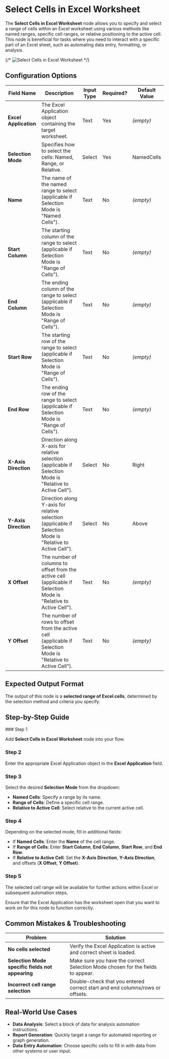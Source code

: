
# Select Cells in Excel Worksheet

The **Select Cells in Excel Worksheet** node allows you to specify and select a range of cells within an Excel worksheet using various methods like named ranges, specific cell ranges, or relative positioning to the active cell. This node is beneficial for tasks where you need to interact with a specific part of an Excel sheet, such as automating data entry, formatting, or analysis.

{/* ![Select Cells in Excel Worksheet](./select-cells-excel-worksheet.png) */}

## Configuration Options

| Field Name            | Description                                                                                                       | Input Type | Required? | Default Value |
| --------------------- | ----------------------------------------------------------------------------------------------------------------- | ---------- | --------- | ------------- |
| **Excel Application** | The Excel Application object containing the target worksheet.                                                     | Text       | Yes       | _(empty)_     |
| **Selection Mode**    | Specifies how to select the cells: Named, Range, or Relative.                                                     | Select     | Yes       | NamedCells    |
| **Name**              | The name of the named range to select (applicable if Selection Mode is "Named Cells").                            | Text       | No        | _(empty)_     |
| **Start Column**      | The starting column of the range to select (applicable if Selection Mode is "Range of Cells").                    | Text       | No        | _(empty)_     |
| **End Column**        | The ending column of the range to select (applicable if Selection Mode is "Range of Cells").                      | Text       | No        | _(empty)_     |
| **Start Row**         | The starting row of the range to select (applicable if Selection Mode is "Range of Cells").                       | Text       | No        | _(empty)_     |
| **End Row**           | The ending row of the range to select (applicable if Selection Mode is "Range of Cells").                         | Text       | No        | _(empty)_     |
| **X-Axis Direction**  | Direction along X-axis for relative selection (applicable if Selection Mode is "Relative to Active Cell").        | Select     | No        | Right         |
| **Y-Axis Direction**  | Direction along Y-axis for relative selection (applicable if Selection Mode is "Relative to Active Cell").        | Select     | No        | Above         |
| **X Offset**          | The number of columns to offset from the active cell (applicable if Selection Mode is "Relative to Active Cell"). | Text       | No        | _(empty)_     |
| **Y Offset**          | The number of rows to offset from the active cell (applicable if Selection Mode is "Relative to Active Cell").    | Text       | No        | _(empty)_     |

## Expected Output Format

The output of this node is a **selected range of Excel cells**, determined by the selection method and criteria you specify.

## Step-by-Step Guide

<Steps>
### Step 1

Add **Select Cells in Excel Worksheet** node into your flow.

### Step 2

Enter the appropriate Excel Application object in the **Excel Application** field.

### Step 3

Select the desired **Selection Mode** from the dropdown:

- **Named Cells**: Specify a range by its name.
- **Range of Cells**: Define a specific cell range.
- **Relative to Active Cell**: Select relative to the current active cell.

### Step 4

Depending on the selected mode, fill in additional fields:

- If **Named Cells**: Enter the **Name** of the cell range.
- If **Range of Cells**: Enter **Start Column**, **End Column**, **Start Row**, and **End Row**.
- If **Relative to Active Cell**: Set the **X-Axis Direction**, **Y-Axis Direction**, and offsets (**X Offset**, **Y Offset**).

### Step 5

The selected cell range will be available for further actions within Excel or subsequent automation steps.

</Steps>

<Callout type="info" title="Tip">
  Ensure that the Excel Application has the worksheet open that you want to work
  on for this node to function correctly.
</Callout>

## Common Mistakes & Troubleshooting

| Problem                                          | Solution                                                                       |
| ------------------------------------------------ | ------------------------------------------------------------------------------ |
| **No cells selected**                            | Verify the Excel Application is active and correct sheet is loaded.            |
| **Selection Mode specific fields not appearing** | Make sure you have the correct Selection Mode chosen for the fields to appear. |
| **Incorrect cell range selection**               | Double-check that you entered correct start and end columns/rows or offsets.   |

## Real-World Use Cases

- **Data Analysis**: Select a block of data for analysis automation instructions.
- **Report Generation**: Quickly target a range for automated reporting or graph generation.
- **Data Entry Automation**: Choose specific cells to fill in with data from other systems or user input.
